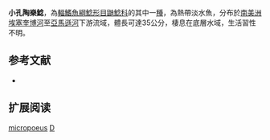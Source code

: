 {{Speciesbox
| name = 小孔陶樂鯰
| image = 
| image_width = 250px
| image_caption = 
| status = NE
| status_system = IUCN3.1
| genus = Doras
| species = micropoeus
| authority = [[Eigenmann|Eigenmann]], 1912
| synonyms = *''Hemidoras micropoeus'',Eigenmann, 1912
}}

'''小孔陶樂鯰'''，為[[輻鰭魚綱|輻鰭魚綱]][[鯰形目|鯰形目]][[鼬鯰科|鼬鯰科]]的其中一[[種|種]]，為熱帶淡水魚，分布於[[南美洲|南美洲]][[埃塞奎博河|埃塞奎博河]]至[[亞馬遜河|亞馬遜河]]下游流域，體長可達35公分，棲息在底層水域，生活習性不明。

==参考文献==
*{{FishBase_species|genus=Doras|species=micropoeus|year=2015|month=7}}

== 扩展阅读 ==
{{refbegin}}
{{wikispecies-inline|Doras micropoeus|小孔陶樂鯰}}
{{refend}}
{{Taxonbar|from=Q3761319}}

[[Category:陶樂鯰屬|micropoeus]]
[[Category:1912年描述的魚類|D]]